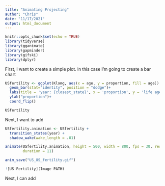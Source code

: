 ```yaml
---
title: "Animating Projecting"
author: "Chris"
date: "11/17/2021"
output: html_document
---
```


```r
knitr::opts_chunk$set(echo = TRUE)
library(tidyverse)
library(gganimate)
library(gapminder)
library(gifski)
library(dplyr)
```


First, I want to create a simple plot. In this case I'm going to create a bar chart

```r
USfertility <- ggplot(Klong, aes(x = age, y = proportion, fill = age)) + 
  geom_bar(stat="identity", position = "dodge")+
  labs(title = 'year: {closest_state}', x = 'proportion', y = 'life age') +
  ylab("proportion")+
  coord_flip()

USfertility
```

Next, I want to add 

```r
USfertility.animation <- USfertility +
  transition_states(year) +
  shadow_wake(wake_length = .01) 

animate(USfertility.animation, height = 500, width = 800, fps = 30, res = 100, 
        duration = 11)

anim_save("US_US_fertility.gif")
```

```r
![US Fertility](Image PATH)
```

Next, I can add 


